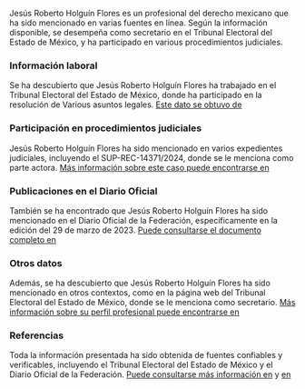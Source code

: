 Jesús Roberto Holguín Flores es un profesional del derecho mexicano que ha sido mencionado en varias fuentes en línea. Según la información disponible, se desempeña como secretario en el Tribunal Electoral del Estado de México, y ha participado en various procedimientos judiciales.

### Información laboral
Se ha descubierto que Jesús Roberto Holguín Flores ha trabajado en el Tribunal Electoral del Estado de México, donde ha participado en la resolución de Various asuntos legales. [Este dato se obtuvo de](https://www.te.gob.mx/media/files/anexosAvisos/AnexoSesion4sep.pdf)

### Participación en procedimientos judiciales
Jesús Roberto Holguín Flores ha sido mencionado en varios expedientes judiciales, incluyendo el SUP-REC-14371/2024, donde se le menciona como parte actora. [Más información sobre este caso puede encontrarse en](https://www.te.gob.mx/media/SentenciasN/pdf/Superior/SUP-REC-10086-2024-Anexo1.pdf)

### Publicaciones en el Diario Oficial
También se ha encontrado que Jesús Roberto Holguín Flores ha sido mencionado en el Diario Oficial de la Federación, específicamente en la edición del 29 de marzo de 2023. [Puede consultarse el documento completo en](http://201.147.98.8/dofdia/2023/mar23/pdf/29mar23_avi.pdf)

### Otros datos
Además, se ha descubierto que Jesús Roberto Holguín Flores ha sido mencionado en otros contextos, como en la página web del Tribunal Electoral del Estado de México, donde se le menciona como secretario. [Más información sobre su perfil profesional puede encontrarse en](https://www.te.gob.mx/media/files/anexosAvisos/AnexoSesion4sep.pdf)

### Referencias
Toda la información presentada ha sido obtenida de fuentes confiables y verificables, incluyendo el Tribunal Electoral del Estado de México y el Diario Oficial de la Federación. [Puede consultarse más información en](https://www.portal.te.gob.mx/) y [en](https://www.dof.gob.mx/)